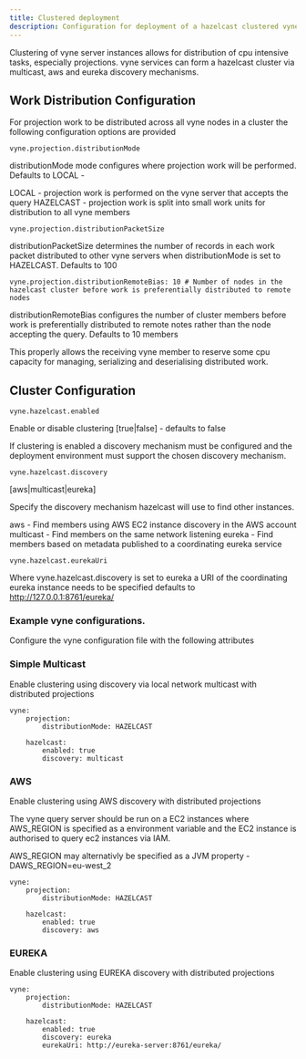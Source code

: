 ```yaml
---
title: Clustered deployment
description: Configuration for deployment of a hazelcast clustered vyne
---
```



Clustering of vyne server instances allows for distribution of cpu intensive tasks, especially projections.  vyne services can form a hazelcast cluster
via multicast, aws and eureka discovery mechanisms.


## Work Distribution Configuration

For projection work to be distributed across all vyne nodes in a cluster the following configuration options are provided

```
vyne.projection.distributionMode
```
distributionMode mode configures where projection work will be performed.  Defaults to LOCAL -

LOCAL - projection work is performed on the vyne server that accepts the query
HAZELCAST - projection work is split into small work units for distribution to all vyne members

```
vyne.projection.distributionPacketSize
```

distributionPacketSize determines the number of records in each work packet distributed to other vyne servers when distributionMode is set to HAZELCAST.
Defaults to 100


```
vyne.projection.distributionRemoteBias: 10 # Number of nodes in the hazelcast cluster before work is preferentially distributed to remote nodes
```

distributionRemoteBias configures the number of cluster members before work is preferentially distributed to remote notes rather than the node accepting the query.
Defaults to 10 members

This properly allows the receiving vyne member to reserve some cpu capacity for managing, serializing and deserialising distributed work.


## Cluster Configuration

```
vyne.hazelcast.enabled
```
Enable or disable clustering
[true|false] - defaults to false

If clustering is enabled a discovery mechanism must be configured and the deployment environment must support the chosen discovery mechanism.


```
vyne.hazelcast.discovery
```
[aws|multicast|eureka]

Specify the discovery mechanism hazelcast will use to find other instances.

aws - Find members using AWS EC2 instance discovery in the AWS account
multicast - Find members on the same network listening
eureka - Find members based on metadata published to a coordinating eureka service

```
vyne.hazelcast.eurekaUri
```

Where vyne.hazelcast.discovery is set to eureka a URI of the coordinating eureka instance needs to be specified defaults to
http://127.0.0.1:8761/eureka/


### Example vyne configurations.

Configure the vyne configuration file with the following attributes

### Simple Multicast
Enable clustering using discovery via local network multicast with distributed projections
```
vyne:
    projection:
        distributionMode: HAZELCAST

    hazelcast:
        enabled: true
        discovery: multicast
```

### AWS
Enable clustering using AWS discovery with distributed projections

The vyne query server should be run on a EC2 instances where AWS_REGION is specified as a environment variable and the EC2 instance is authorised to
query ec2 instances via IAM.

AWS_REGION may alternativly be specified as a JVM property -DAWS_REGION=eu-west_2

```
vyne:
    projection:
        distributionMode: HAZELCAST

    hazelcast:
        enabled: true
        discovery: aws
```

### EUREKA
Enable clustering using EUREKA discovery with distributed projections

```
vyne:
    projection:
        distributionMode: HAZELCAST

    hazelcast:
        enabled: true
        discovery: eureka
        eurekaUri: http://eureka-server:8761/eureka/
```

